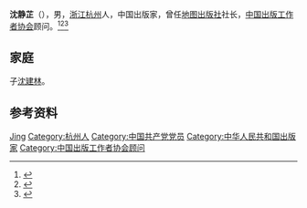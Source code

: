 '''沈静芷'''（{{bd|1915年||1995年}}），男，[[浙江|浙江]][[杭州|杭州]]人，中国出版家，曾任[[地图出版社|地图出版社]]社长，[[中国出版工作者协会|中国出版工作者协会]]顾问。<ref>{{Cite book|title=20世纪中华人物名字号辞典|author=周家珍编著|publisher=法律出版社|year=2000|isbn=9787503628320|location=北京|pages=}}</ref><ref>{{Cite book|title=中华当代文化名人大辞典|author=张品兴, 殷登祥, 陈有进等主编|publisher=中国广播电视出版社|year=1992|isbn=9787504315137|location=北京|pages=}}</ref><ref>{{Cite book|title=百科知识数据辞典|author=许力以, 周谊主编|publisher=青岛出版社|year=2008|isbn=|location=青岛|pages=}}</ref>

== 家庭 ==
子[[沈建林|沈建林]]。

== 参考资料 ==
{{reflist}}

{{中国人物小作品}}
{{Navboxes
| title  = 沈静芷在[[中国出版协会|中国出版协会]]的职务
| list1  =
{{中国出版工作者协会第二届理事会}}
}}

{{Authority control}}
{{DEFAULTSORT:Shen沈}}
[[Category:沈姓|Jing]]
[[Category:杭州人|Category:杭州人]]
[[Category:中国共产党党员|Category:中国共产党党员]]
[[Category:中华人民共和国出版家|Category:中华人民共和国出版家]]
[[Category:中国出版工作者协会顾问|Category:中国出版工作者协会顾问]]